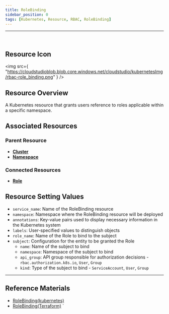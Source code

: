 ```yaml
---
title: RoleBinding
sidebar_position: 0
tags: [Kubernetes, Resource, RBAC, RoleBinding]
---
```



<hr />
<br />


## Resource Icon

<img
    src={
        "https://cloudstudioblob.blob.core.windows.net/cloudstudio/kubernetesImg/rbac-role_binding.png"
    }
/>

## Resource Overview

A Kubernetes resource that grants users reference to roles applicable within a specific namespace.

## Associated Resources

### Parent Resource

-   [**Cluster**](https://docs.cstudio.app/en/docs/resource/kubernetes/Base/Cluster)
-   [**Namespace**](https://docs.cstudio.app/en/docs/resource/kubernetes/Core/Namespace)


### Connected Resources

-   [**Role**](https://docs.cstudio.app/en/docs/resource/kubernetes/Rbac/Role)



## Resource Setting Values

-   `service_name`: Name of the RoleBinding resource
-   `namespace`: Namespace where the RoleBinding resource will be deployed
-   `annotations`: Key-value pairs used to display necessary information in the Kubernetes system
-   `labels`: User-specified values to distinguish objects
-   `role_name`: Name of the Role to bind to the subject
-   `subject`: Configuration for the entity to be granted the Role
    -   `name`: Name of the subject to bind
    -   `namespace`: Namespace of the subject to bind
    -   `api_group`: API group responsible for authorization decisions - `rbac.authorization.k8s.io`, `User`, `Group`
    -   `kind`: Type of the subject to bind - `ServiceAccount`, `User`, `Group`






---

## Reference Materials

-   [RoleBinding(kubernetes)](https://kubernetes.io/en/docs/reference/access-authn-authz/rbac/#rolebinding-and-clusterrolebinding)
-   [RoleBinding(Terraform)](https://registry.terraform.io/providers/hashicorp/kubernetes/latest/en/docs/resources/role_binding)
`